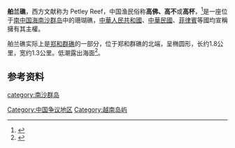 {{Infobox Disputed Islands
| plural = yes
| name             =舶兰礁
| image name       = 
| image caption    = 
| image size       = 
| locator map      = {{Location map+|Spratly Islands|float=center|width=300|caption=舶蘭礁的位置 
|places=
{{location map~ |Spratly Islands|marksize=6 |lat=10.410556 |long=114.58
|label='''舶蘭礁
''' |position=bottom}}
}}
| map_custom       = 
| native name      = 
| native name link = 
| other_names         = Petley Reef
| location         = [[南海|南海]]
| coordinates      = {{Coord|10|24|38|N|114|34|48|E|display=inline}}
| archipelago      = [[南沙群岛|南沙群岛]]
| total islands    = 
| major islands    = 
| area             =
| length           =1.8公里
| width            =1.3公里
| coastline        =
| highest mount    = 
| elevation        = 
|country                         = {{flag|Vietnam}}
|country admin divisions title   = 县
|country admin divisions         = [[庆和省|庆和省]][[长沙县_(越南)|长沙县]]
|country claim                   = {{PRC}}
|country claim divisions title   = 地级市
|country claim divisions         = [[海南省|海南省]][[三沙市|三沙市]]
|country 1 claim                 = {{ROC}}
|country 1 claim divisions title = 直辖市
|country 1 claim divisions       = [[高雄市|高雄市]][[旗津區|旗津區]]
|country 2 claim                 =  {{flag|Philippines}}
|country 2 claim divisions title   = 市
|country 2 claim divisions         = [[民马罗巴区|民马罗巴区]][[巴拉望省|巴拉望省]][[卡拉扬市|卡拉扬市]]
| population       = 
| population as of = 
| density          = 
| ethnic groups    = 
| additional info  =
}}
'''舶兰礁'''，西方文献称为 Petley Reef，中国渔民俗称'''高佛、高不'''或'''高杯'''，<ref>{{Cite journal|title=中国古代对南海诸岛的命名|author=刘南威|url=http://218.189.123.38/videoplayer/d20121209124439546.pdf?ich_u_r_i=9fe284f90649c48a323d281a3c9242d5&ich_s_t_a_r_t=0&ich_e_n_d=0&ich_k_e_y=1845078911750463272458&ich_t_y_p_e=1&ich_d_i_s_k_i_d=9&ich_s_e_q=1807844374&ich_u_n_i_t=1|journal=地理科學|issue=2|doi=|others=|year=1994|volume=14|page=106|pmid=}}{{Dead link|date=2018年9月 |bot=InternetArchiveBot |fix-attempted=yes }}</ref>是一座位于[[南中国海|南中国海]][[南沙群岛|南沙群岛]]中的珊瑚礁，[[中華人民共和國|中華人民共和國]]、[[中華民國|中華民國]]、[[菲律賓|菲律賓]]等國均宣稱擁有其主權。

舶兰礁实际上是[[郑和群礁|郑和群礁]]的一部分，位于郑和群礁的北端，呈椭圆形，长约1.8公里，宽约1.3公里。低潮露出海面<ref>{{Cite web |url=http://www.nansha.org.cn/islandsdatabase/3/124_bolan_jiao.html |title=南沙群岛在线 |access-date=2011-06-18 |archive-date=2020-09-28 |archive-url=https://web.archive.org/web/20200928191742/https://www.nansha.org.cn/islandsdatabase/3/124_bolan_jiao.html |dead-url=no }}</ref>。

==参考资料==
{{reflist}}

{{有争议的地区小作品}}
{{South China Sea Islands}}

[[Category:中国争议地区|Category:中国争议地区]]
[[Category:越南岛屿|Category:越南岛屿]]
[[category:南沙群岛|category:南沙群岛]]